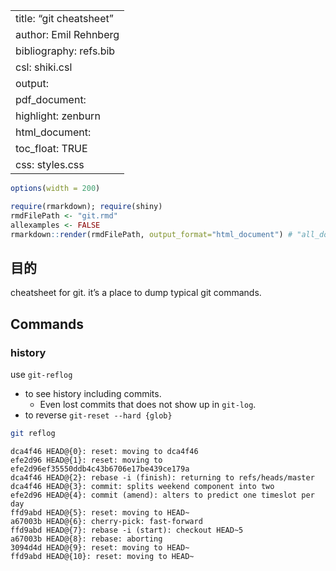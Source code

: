 
---
title: "git cheatsheet"
author: Emil Rehnberg
bibliography: refs.bib
csl: shiki.csl
output:
  pdf_document:
    highlight: zenburn
  html_document:
    toc_float: TRUE
    css: styles.css
---

```r
options(width = 200)
```

```r
require(rmarkdown); require(shiny)
rmdFilePath <- "git.rmd"
allexamples <- FALSE
rmarkdown::render(rmdFilePath, output_format="html_document") # "all_document"
```

## 目的

cheatsheet for git. it's a place to dump typical git commands.

## Commands

### history

use `git-reflog`

- to see history including commits.
    - Even lost commits that does not show up in `git-log`.
- to reverse `git-reset --hard {glob}`

```sh
git reflog
```

```
dca4f46 HEAD@{0}: reset: moving to dca4f46
efe2d96 HEAD@{1}: reset: moving to efe2d96ef35550ddb4c43b6706e17be439ce179a
dca4f46 HEAD@{2}: rebase -i (finish): returning to refs/heads/master
dca4f46 HEAD@{3}: commit: splits weekend component into two
efe2d96 HEAD@{4}: commit (amend): alters to predict one timeslot per day
ffd9abd HEAD@{5}: reset: moving to HEAD~
a67003b HEAD@{6}: cherry-pick: fast-forward
ffd9abd HEAD@{7}: rebase -i (start): checkout HEAD~5
a67003b HEAD@{8}: rebase: aborting
3094d4d HEAD@{9}: reset: moving to HEAD~
ffd9abd HEAD@{10}: reset: moving to HEAD~
```
